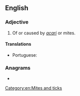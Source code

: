 ==English==

===Adjective===
{{en-adj|-}}

# {{lb|en|medicine}} Of or caused by ''[[acarus|acari]]'' or mites.
#: {{ux|en|'''acarine''' diseases}}

====Translations====
{{trans-top|relating to or caused by acari}}
* Portuguese: {{t|pt|acarino}}
{{trans-mid}}
{{trans-bottom}}

===Anagrams===
* {{anagrams|en|carinae}}

[[Category:en:Mites and ticks]]